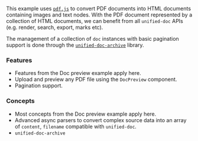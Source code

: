 

<SourceCode source="examples/pdf" />

This example uses [`pdf.js`][pdfjs] to convert PDF documents into HTML documents containing images and text nodes.  With the PDF document represented by a collection of HTML documents, we can benefit from all `unified-doc` APIs (e.g. render, search, export, marks etc).

The management of a collection of `doc` instances with basic pagination support is done through the [`unified-doc-archive`][unified-doc-archive] library.

### Features
- Features from the <Link to="/examples/doc-preview">Doc preview</Link> example apply here.
- Upload and preview any PDF file using the `DocPreview` component.
- Pagination support.

### Concepts
- Most concepts from the <Link to="/examples/doc-preview">Doc preview</Link> example apply here.
- Advanced async parsers to convert complex source data into an array of `content`, `filename` compatible with `unified-doc`.
- `unified-doc-archive`

<PdfExample />

<!-- Definitions -->
[pdfjs]: https://github.com/mozilla/pdf.js
[unified-doc-archive]: https://github.com/unified-doc/unified-doc-archive
